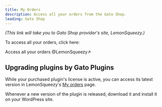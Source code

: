 ```yaml
---
title: My Orders
description: Access all your orders from the Gato Shop.
leading: Gato Shop
---
```


_(This link will take you to Gato Shop provider's site, LemonSqueezy.)_

To access all your orders, click here:

<div className="flex justify-center">

<Link className="not-prose btn btn text-slate-100 bg-blue-700 hover:bg-blue-600 transition duration-150 ease-in-out group mb-4" href="https://app.lemonsqueezy.com/my-orders" target="_blank">

Access all your orders @LemonSqueezy&#x2197;

</Link>

</div>

## Upgrading plugins by Gato Plugins

While your purchased plugin's license is active, you can access its latest version in LemonSqueezy's <a href="https://app.lemonsqueezy.com/my-orders" target="_blank">My orders</a> page.

Whenever a new version of the plugin is released, download it and install it on your WordPress site.
